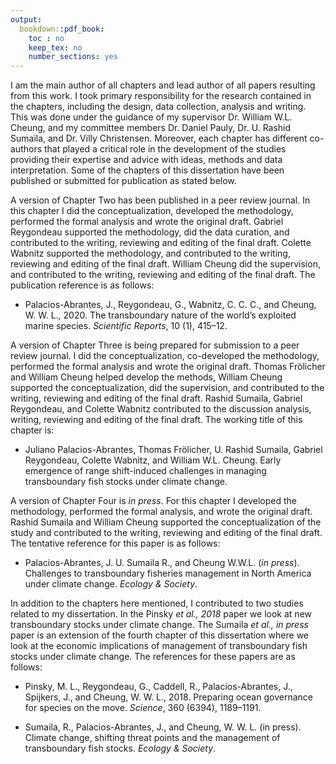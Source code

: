 ```yaml
---
output:
  bookdown::pdf_book:
    toc : no
    keep_tex: no
    number_sections: yes
---
```


I am the main author of all chapters and lead author of all papers resulting from this work. I took primary responsibility for the research contained in the chapters, including the design, data collection, analysis and writing. This was done under the guidance of my supervisor Dr. William W.L. Cheung, and my committee members Dr. Daniel Pauly, Dr. U. Rashid Sumaila, and Dr. Villy Christensen. Moreover, each chapter has different co-authors that played a critical role in the development of the studies providing their expertise and advice with ideas, methods and data interpretation. Some of the chapters of this dissertation have been published or submitted for publication as stated below.

A version of Chapter Two has been published in a peer review journal. In this chapter I did the conceptualization, developed the methodology, performed the formal analysis and wrote the original draft. Gabriel Reygondeau supported the methodology, did the data curation, and contributed to the writing, reviewing and editing of the final draft. Colette Wabnitz supported the methodology, and contributed to the writing, reviewing and editing of the final draft. William Cheung did the supervision, and contributed to the writing, reviewing and editing of the final draft. The publication reference is as follows: 

- Palacios-Abrantes, J., Reygondeau, G., Wabnitz, C. C. C., and Cheung, W. W. L., 2020. The transboundary nature of the world’s exploited marine species. *Scientific Reports*, 10 (1), 415–12.

A version of Chapter Three is being prepared for submission to a peer review journal. I did the conceptualization, co-developed the methodology, performed the formal analysis and wrote the original draft. Thomas Frölicher and William Cheung helped develop the methods, William Cheung supported the conceptualization, did the supervision, and contributed to the writing, reviewing and editing of the final draft. Rashid Sumaila, Gabriel Reygondeau, and Colette Wabnitz contributed to the discussion analysis, writing, reviewing and editing of the final draft. The working title of this chapter is: 

- Juliano Palacios-Abrantes, Thomas Frölicher, U. Rashid Sumaila, Gabriel Reygondeau, Colette Wabnitz, and William W.L. Cheung. Early emergence of range shift-induced challenges in managing transboundary fish stocks under climate change.

A version of Chapter Four is *in press*. For this chapter I developed the methodology, performed the formal analysis, and wrote the original draft. Rashid Sumaila and William Cheung supported the conceptualization of the study and contributed to the writing, reviewing and editing of the final draft. The tentative reference for this paper is as follows: 

- Palacios-Abrantes, J. U. Sumaila R., and Cheung W.W.L. (*in press*). Challenges to transboundary fisheries management in North America under climate change. *Ecology & Society*.

In addition to the chapters here mentioned, I contributed to two studies related to my dissertation. In the Pinsky *et al., 2018* paper we look at new transboundary stocks under climate change. The Sumaila *et al., in press* paper is an extension of the fourth chapter of this dissertation where we look at the economic implications of management of transboundary fish stocks under climate change. The references for these papers are as follows: 

- Pinsky, M. L., Reygondeau, G., Caddell, R., Palacios-Abrantes, J., Spijkers, J., and Cheung, W. W. L., 2018. Preparing ocean governance for species on the move. *Science*, 360 (6394), 1189–1191.

- Sumaila, R., Palacios-Abrantes, J., and Cheung, W. W. L. (in press). Climate change, shifting threat points and the management of transboundary fish stocks. *Ecology & Society*.
